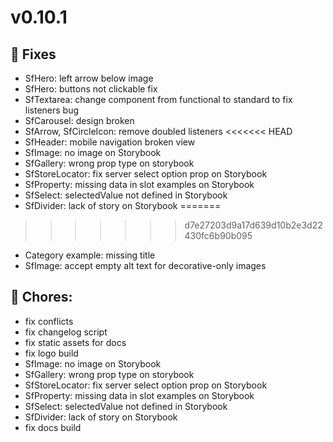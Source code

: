 
<Meta title="Releases/v0.10.1 - Latest/Change log" />

# v0.10.1

## 🐛 Fixes

- SfHero: left arrow below image
- SfHero: buttons not clickable fix
- SfTextarea: change component from functional to standard to fix listeners bug
- SfCarousel: design broken
- SfArrow, SfCircleIcon: remove doubled listeners
<<<<<<< HEAD
- SfHeader: mobile navigation broken view
- SfImage: no image on Storybook
- SfGallery: wrong prop type on storybook
- SfStoreLocator: fix server select option prop on Storybook
- SfProperty: missing data in slot examples on Storybook 
- SfSelect: selectedValue not defined in Storybook
- SfDivider: lack of story on Storybook
=======
>>>>>>> d7e27203d9a17d639d10b2e3d22430fc6b90b095
- Category example: missing title
- SfImage: accept empty alt text for decorative-only images

## 🧹 Chores:

- fix conflicts
- fix changelog script
- fix static assets for docs
- fix logo build
- SfImage: no image on Storybook
- SfGallery: wrong prop type on storybook
- SfStoreLocator: fix server select option prop on Storybook
- SfProperty: missing data in slot examples on Storybook
- SfSelect: selectedValue not defined in Storybook
- SfDivider: lack of story on Storybook
- fix docs build
